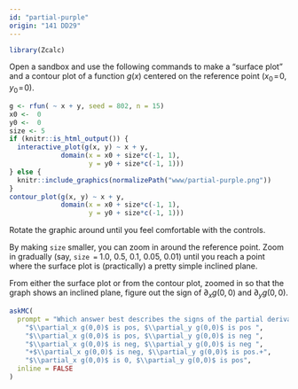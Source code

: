 ```yaml
---
id: "partial-purple"
origin: "141 DD29"
---
```


```r
library(Zcalc)
```



::: {.scaffolding}
Open a sandbox and use the following commands to make a "surface  plot" and a contour plot of a function $g(x)$ centered  on  the reference point $(x_0\!=\!0,\, y_0\!=\!0)$. 

```r
g <- rfun( ~ x + y, seed = 802, n = 15)
x0 <-  0
y0 <-  0
size <- 5
if (knitr::is_html_output()) {
  interactive_plot(g(x, y) ~ x + y,
             domain(x = x0 + size*c(-1, 1),
                    y = y0 + size*c(-1, 1)))
} else {
  knitr::include_graphics(normalizePath("www/partial-purple.png"))
}
contour_plot(g(x, y) ~ x + y,
             domain(x = x0 + size*c(-1, 1),
                    y = y0 + size*c(-1, 1)))

```

Rotate the graphic around until you feel comfortable with  the controls.

By making `size` smaller, you can zoom in around the reference point. Zoom in gradually (say, `size = ` 1.0,  0.5, 0.1, 0.05, 0.01) until you reach a  point where the surface plot is (practically) a pretty simple inclined  plane.
:::

From either the surface plot or from the contour plot, zoomed in so that the graph shows an inclined plane, figure out the sign of $\partial_x g(0,0)$ and $\partial_y g(0,0)$.

```r
askMC(
  prompt = "Which answer best describes the signs of the partial derivatives of $g(x,y)$ at the reference point $(x_0=0, y_0=0)$? ",
    "$\\partial_x g(0,0)$ is pos, $\\partial_y g(0,0)$ is pos ",
    "$\\partial_x g(0,0)$ is pos, $\\partial_y g(0,0)$ is neg ",
    "$\\partial_x g(0,0)$ is neg, $\\partial_y g(0,0)$ is neg ",
    "+$\\partial_x g(0,0)$ is neg, $\\partial_y g(0,0)$ is pos.+",
    "$\\partial_x g(0,0)$ is 0, $\\partial_y g(0,0)$ is pos", 
  inline = FALSE
)
```

